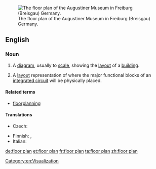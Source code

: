 {{wikipedia}}
[[Image:Floorplan Augustinermuseum freiburg.png|thumb|right|The floor plan of the Augustiner Museum in Freiburg (Breisgau) Germany.]]
==English==

===Noun===
{{en-noun|head=[[floor]] [[plan]]}}

# {{context|architecture|lang=en}} A [[diagram]], usually to [[scale]], showing the [[layout]] of a [[building]].
# {{context|electronics|lang=en}} A [[layout]] representation of where the major functional blocks of an [[integrated circuit]] will be physically placed.

====Related terms====
* [[floorplanning]]

====Translations====
{{trans-top|diagram}}
* Czech: {{t-|cs|půdorys|m}}
{{trans-mid}}
* Finnish: {{t-|fi|pohjapiirros}}, {{t-|fi|pohjapiirustus}}
* Italian: {{t+|it|pianta|f}}
{{trans-bottom}}

[[Category:en:Visualization]]

[[de:floor plan]]
[[et:floor plan]]
[[fr:floor plan]]
[[ta:floor plan]]
[[zh:floor plan]]